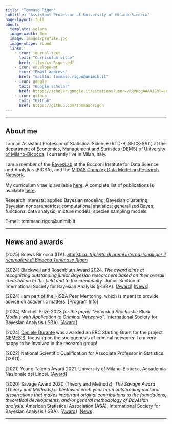 ```yaml
---
title: "Tommaso Rigon"
subtitle: "Assistant Professor at University of Milano-Bicocca"
page-layout: full
about:
  template: solana
  image-width: 8em
  image: images/profile.jpg
  image-shape: round
  links:
    - icon: journal-text
      text: "Curriculum vitae"
      href: files/cv_Rigon.pdf
    - icon: envelope-at
      text: "Email address"
      href: "mailto: tommaso.rigon@unimib.it"
    - icon: google
      text: "Google scholar"
      href: https://scholar.google.it/citations?user=vRRVHqgAAAAJ&hl=en
    - icon: github
      text: "Github"
      href: https://github.com/tommasorigon
---
```


----------------------------------------------------------------

## About me {.central}

I am an Assistant Professor of Statistical Science (RTD-B, SECS-S/01) at the [department of Economics, Management and Statistics](https://www.dems.unimib.it/en) (DEMS) of [University of Milano-Bicocca](https://en.unimib.it). I currently live in Milan, Italy.

I am a member of the [BayesLab](https://bayeslab.unibocconi.eu) at the Bocconi Institute for Data Science and Analytics (BIDSA), and the [MIDAS Complex Data Modeling Research Network](https://midas.mat.uc.cl/network/).

My curriculum vitae is available [here](files/cv_Rigon.pdf). A complete list of publications is available [here](papers.qmd).

[Research interests]{.blue}: applied Bayesian modeling; Bayesian clustering; Bayesian nonparametrics; computational statistics; generalized Bayes; functional data analysis; mixture models; species sampling models.

[E-mail]{.blue}:  tommaso.rigon@unimib.it

----------------------------------------------------------------------

## News and awards {.central}

[[2025]{.blue}] [Bnews Bicocca (ITA)]{.blue}. [*Statistica, tripletta di premi internazionali per il ricercatore di Bicocca Tommaso Rigon*](https://bnews.unimib.it/blog/statistica-premi-internazionali-tommaso-rigon/)

[[2024]{.blue}] [Blackwell and Rosenbluth Award 2024]{.blue}. *The award aims at recognizing outstanding junior Bayesian researchers based on their overall contribution to the field and to the community*. Junior Section of International Society for Bayesian Analysis (j-ISBA). [[Award](https://j-isba.github.io/blackwell-rosenbluth.html)] [[News](https://stat.duke.edu/news/bu-rigon-win-blackwell-rosenbluth-awards)]

[[2024]{.blue}] I am part of the [j-ISBA Peer Mentoring]{.blue}, which is meant to provide advice on academic matters. [[Program Info](https://j-isba.github.io/peer-mentoring.html)]

[[2024]{.blue}] [Mitchell Prize 2023]{.blue} *for the paper "Extended Stochastic Block Models with Application to Criminal Networks"*. International Society for Bayesian Analysis (ISBA). [[Award](https://bayesian.org/project/mitchell-prize/)]

<!-- [[2024]{.blue}] I attended [BAYSM 2024](https://events.stat.uconn.edu/BAYSM2024/) and the [ISBA world meeting 2024](https://www.unive.it/web/en/2208/home), between June and July. ISBA is the [main international conference]{.blue} for [Bayesian]{.blue} statistics. BAYSM is organized by [j-ISBA](https://j-isba.github.io) and is devoted to [young researchers]{.blue}. -->

<!-- [[2024]{.blue}] I have been to Madagascar for the [annual meeting]{.blue} of [LIFEPLAN](https://cordis.europa.eu/project/id/856506) (a planetary inventory of life), funded by an [ERC Synergy Grant]{.blue} focusing on global biodiversity research. [[Photos](https://www.icloud.com/sharedalbum/it-it/#B19Grq0zw0xLA7t)] -->

[[2024]{.blue}] [Daniele Durante](https://danieledurante.github.io/web/) was awarded an [ERC Starting Grant]{.blue} for the project [NEMESIS](https://danieledurante.github.io/web/nemesis.html), focusing on the sociogenesis of criminal networks. I am very happy to be involved in the research group!

[[2022]{.blue}] [National Scientific Qualification for Associate Professor in Statistics (13/D1)]{.blue}. 

[[2021]{.blue}] [Young Talents Award 2021]{.blue}. University of Milano-Bicocca, Accademia Nazionale dei Lincei. [[Award](https://www.unimib.it/sites/default/files/GT_2021_Vincitori_1.pdf)]

[[2020]{.blue}] [Savage Award 2020 (Theory and Methods)]{.blue}. *The Savage Award (Theory and Methods) is bestowed each year to an outstanding doctoral dissertations that makes important original contributions to the foundations, theoretical developments, and/or general methodology of Bayesian analysis*. American Statistical Association (ASA), International Society for Bayesian Analysis (ISBA). [[Award](https://bayesian.org/project/savage-award/)] [[News](https://bidsa.unibocconi.eu/newsevents/tommaso-rigon-awarded-his-phd-dissertation)]

----------------------------------------------------------------------

